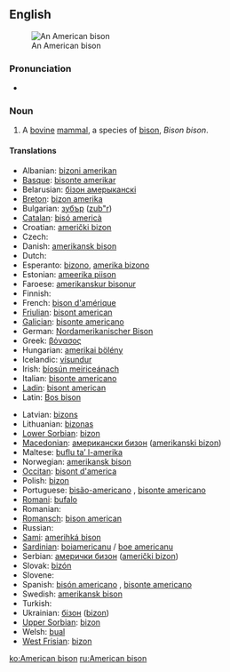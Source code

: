 {{wikipedia}}
==English==
[[Image:American bison k5680-1.jpg|thumb|An American bison]]

===Pronunciation===
* {{IPA|/ə'mɛɽɪkæn'bɪsɔn/}}

===Noun===
{{en-noun}}

# A [[bovine]] [[mammal]], a species of [[bison]], ''Bison bison''.

====Translations====
{{trans-top|mammal}}
* Albanian: [[bizoni amerikan]]
* [[Basque]]: [[bisonte amerikar]]
* Belarusian: [[бізон амерыканскі]]
* [[Breton]]: [[bizon amerika]]
* Bulgarian: [[зубър]] ([[zub"r]])
* [[Catalan]]: [[bisó americà]]
* Croatian: [[američki bizon]]
* Czech: {{t-|cs|bizon}}
* Danish: [[amerikansk bison]]
* Dutch: {{t+|nl|bizon|m}}
* Esperanto: [[bizono]], [[amerika bizono]]
* Estonian: [[ameerika piison]]
* Faroese: [[amerikanskur bisonur]]
* Finnish: {{t+|fi|biisoni}}
* French: [[bison d'amérique]] {{m}}
* [[Friulian]]: [[bisont american]]
* [[Galician]]: [[bisonte americano]]
* German: [[Nordamerikanischer Bison]] {{m}}
* Greek: [[βόνασος]] '' ''
* Hungarian: [[amerikai bölény]]
* Icelandic: [[vísundur]]
* Irish: [[bíosún meiriceánach]]
* Italian: [[bisonte americano]] '' ''
* [[Ladin]]: [[bisont american]]
* Latin: [[Bos bison]] '' ''
{{trans-mid}}
* Latvian: [[bizons]]
* Lithuanian: [[bizonas]]
* [[Lower Sorbian]]: [[bizon]]
* [[Macedonian]]: [[американски бизон]] ([[amerikanski bizon]])
* Maltese: [[buflu ta’ l-amerika]]
* Norwegian: [[amerikansk bison]]
* [[Occitan]]: [[bisont d'america]]
* Polish: [[bizon]] '' ''
* Portuguese: [[bisão-americano]] {{m}}, [[bisonte americano]]
* [[Romani]]: [[bufalo]] {{m}}
* Romanian: {{t+|ro|bizon}}
* [[Romansch]]: [[bison american]]
* Russian: {{t+|ru|бизон|m|tr=bizón|sc=Cyrl}}
* [[Sami]]: [[amerihká bison]]
* [[Sardinian]]: [[boiamericanu]] / [[boe americanu]]
* Serbian: [[амерички бизон]] ([[američki bizon]])
* Slovak: [[bizón]]
* Slovene: {{t+|sl|bizon}}
* Spanish: [[bisón americano]] {{m}}, [[bisonte americano]] {{m}}
* Swedish: [[amerikansk bison]]
* Turkish: {{t+|tr|bizon}}
* Ukrainian: [[бізон]] ([[bizon]])
* [[Upper Sorbian]]: [[bizon]]
* Welsh: [[bual]]
* [[West Frisian]]: [[bizon]]
{{trans-bottom}}

[[ko:American bison]]
[[ru:American bison]]